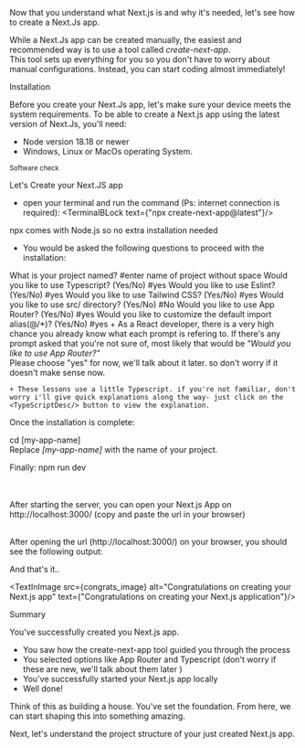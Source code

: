 


<MySection>
Now that you understand what Next.js is and why it's needed, let's see how to 
create a Next.Js app.

While a Next.Js app can be created manually, the easiest and recommended way is to use a 
tool called <em>create-next-app</em>.<br/>This tool sets up everything for you so you don't have to worry about manual configurations.  Instead, you can  start coding almost immediately!
</MySection>

<MySection>
<MyH2>Installation</MyH2>

Before you create your Next.Js app, let's make sure your device meets the system requirements.
To be able to create a Next.js app using the latest version of Next.Js, you'll need:

+ Node version 18.18 or newer
+ Windows, Linux or MacOs operating System.

<System button_text="Check my device">
    <small className="block">Software check</small>
</System>
</MySection>

<MySection>

<MyH2>Let's Create your Next.JS app</MyH2>

+ open your terminal and run the command (Ps: internet connection is required):
<TerminalBLock text={"npx create-next-app@latest"}/>

<Tip>
    npx comes with Node.js so no extra installation needed
</Tip>

+ You would be asked the following questions to proceed with the installation:

<CodeBLock lang="bash" title="Create-next-app prompts" >
    What is your project named? #enter name of project without space
    Would you like to use Typescript? (Yes/No) #yes
    Would you like to use Eslint? (Yes/No) #yes
    Would you like to use Tailwind CSS? (Yes/No) #yes
    Would you like to use src/ directory? (Yes/No) #No
    Would you like to use App Router? (Yes/No) #yes
    Would you like to customize the default import alias(@/*)? (Yes/No) #yes
</CodeBLock>

<Tip>
    + As a React developer, there is a very high chance you already know
    what each prompt is refering to. 
    If there's any prompt asked that you're not sure of, most likely that would be 
    <em>"Would you like to use App Router?"</em> <br/>
    Please choose "yes" for now, we'll talk about it later. so don't worry if it doesn't make sense now.

    + These lessons use a little Typescript. if you're not familiar, don't worry i'll give quick explanations along the way- just click on the <TypeScriptDesc/> button to view the explanation.
</Tip>

Once the installation is complete:

<CodeBLock title="Move into to the Nextjs app directory" lang="bash">
    cd [my-app-name]
</CodeBLock>
<br/>
Replace <em>[my-app-name]</em> with the name of your project.

Finally:
<CodeBLock title="Start the development server" lang="bash">
    npm run dev
</CodeBLock>
<SampleImage src={server_started_img} alt="successfully started the development server for the Next.js project" caption="successfully started the development server for the Next.js project using the command 'npm run dev'"/>

<br/>
<br/>
After starting the server, you can open your Next.js App on <br/>
http://localhost:3000/ (copy and paste the url in your browser)
<br/>
<br/>

After opening the url (http://localhost:3000/) on your browser, you should see the following output:

<SampleImage src={default_page} alt="default page of a newly created Next.js 15 project" caption="The default page of a newly created Next.js 15 project"/>

And that's it..

<TextInImage src={congrats_image} alt="Congratulations on creating your Next.js app" text={"Congratulations on creating your Next.js application"}/>

</MySection>

<MySection>

<MyH2>Summary</MyH2>

You've successfully created you Next.js app.<br/>

+ You saw how the create-next-app tool guided you through the process
+ You selected options like App Router and Typescript (don't worry if these are new, we'll talk about them later )
+ You've successfully started your Next.js app locally
+ Well done!

Think of this as building a house. You've set the foundation. From here, we can start shaping this into something amazing.
<br/>

Next, let's understand the project structure of your just created Next.js app.

</MySection>